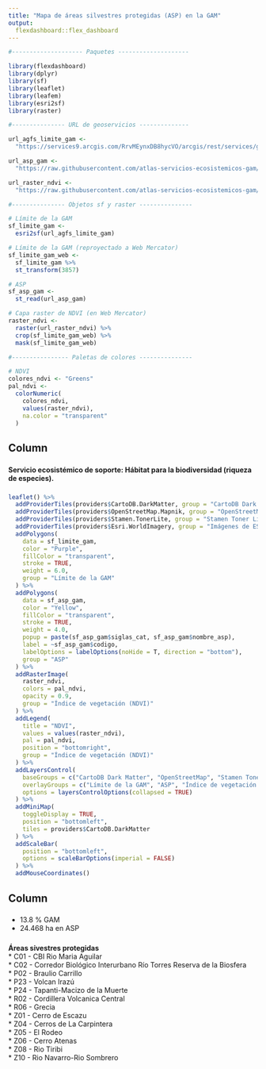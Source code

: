```yaml
---
title: "Mapa de áreas silvestres protegidas (ASP) en la GAM"
output: 
  flexdashboard::flex_dashboard
---
```


```r
#-------------------- Paquetes --------------------

library(flexdashboard)
library(dplyr)
library(sf)
library(leaflet)
library(leafem)
library(esri2sf)
library(raster)

#--------------- URL de geoservicios --------------

url_agfs_limite_gam <-
  "https://services9.arcgis.com/RrvMEynxDB8hycVO/arcgis/rest/services/gam_limite_gam/FeatureServer/0"

url_asp_gam <-
  "https://raw.githubusercontent.com/atlas-servicios-ecosistemicos-gam/datos-biodiversidad/main/gam/asp_corredores_gam.geojson"

url_raster_ndvi <-
  "https://raw.githubusercontent.com/atlas-servicios-ecosistemicos-gam/datos-calentamiento-urbano/master/gam/NDVI_GAM_WEB.TIF"

#--------------- Objetos sf y raster ---------------

# Límite de la GAM
sf_limite_gam <-
  esri2sf(url_agfs_limite_gam)

# Límite de la GAM (reproyectado a Web Mercator)
sf_limite_gam_web <- 
  sf_limite_gam %>%
  st_transform(3857)

# ASP
sf_asp_gam <- 
  st_read(url_asp_gam)

# Capa raster de NDVI (en Web Mercator)
raster_ndvi <-
  raster(url_raster_ndvi) %>%
  crop(sf_limite_gam_web) %>%
  mask(sf_limite_gam_web)

#---------------- Paletas de colores ---------------

# NDVI
colores_ndvi <- "Greens"
pal_ndvi <- 
  colorNumeric(
    colores_ndvi, 
    values(raster_ndvi),
    na.color = "transparent"
  )

```

Column {data-width=800}
-----------------------------------------------------------------------

### {data-height=15}
**Servicio ecosistémico de soporte: Hábitat para la biodiversidad (riqueza de especies).**

### 

```r

leaflet() %>%
  addProviderTiles(providers$CartoDB.DarkMatter, group = "CartoDB Dark Matter") %>%
  addProviderTiles(providers$OpenStreetMap.Mapnik, group = "OpenStreetMap") %>%
  addProviderTiles(providers$Stamen.TonerLite, group = "Stamen Toner Lite") %>%
  addProviderTiles(providers$Esri.WorldImagery, group = "Imágenes de ESRI") %>%
  addPolygons(
    data = sf_limite_gam,
    color = "Purple",
    fillColor = "transparent",
    stroke = TRUE,
    weight = 6.0,
    group = "Límite de la GAM"
  ) %>%
  addPolygons(
    data = sf_asp_gam,
    color = "Yellow",
    fillColor = "transparent",
    stroke = TRUE,
    weight = 4.0,
    popup = paste(sf_asp_gam$siglas_cat, sf_asp_gam$nombre_asp),
    label = ~sf_asp_gam$codigo,
    labelOptions = labelOptions(noHide = T, direction = "bottom"),
    group = "ASP"
  ) %>%  
  addRasterImage(
    raster_ndvi, 
    colors = pal_ndvi,
    opacity = 0.9,
    group = "Índice de vegetación (NDVI)"
  ) %>%  
  addLegend(
    title = "NDVI",
    values = values(raster_ndvi),
    pal = pal_ndvi,
    position = "bottomright",
    group = "Índice de vegetación (NDVI)"
  ) %>%      
  addLayersControl(
    baseGroups = c("CartoDB Dark Matter", "OpenStreetMap", "Stamen Toner Lite", "Imágenes de ESRI"),
    overlayGroups = c("Límite de la GAM", "ASP", "Índice de vegetación (NDVI)"),
    options = layersControlOptions(collapsed = TRUE)    
  ) %>%  
  addMiniMap(
    toggleDisplay = TRUE,
    position = "bottomleft",
    tiles = providers$CartoDB.DarkMatter
  ) %>%
  addScaleBar(
    position = "bottomleft",
    options = scaleBarOptions(imperial = FALSE)
  ) %>%
  addMouseCoordinates()

```

Column {data-width=200}
-----------------------------------------------------------------------

### {data-height=50}
* 13.8 % GAM  
* 24.468 ha en ASP

###
**Áreas sivestres protegidas**  
* C01 - CBI Rio Maria Aguilar  
* C02 - Corredor Biológico Interurbano Río Torres Reserva de la Biosfera  
* P02 - Braulio Carrillo  
* P23 - Volcan Irazú  
* P24 - Tapanti-Macizo de la Muerte  
* R02 - Cordillera Volcanica Central  
* R06 - Grecia  
* Z01 - Cerro de Escazu  
* Z04 - Cerros de La Carpintera  
* Z05 - El Rodeo  
* Z06 - Cerro Atenas  
* Z08 - Rio Tiribi  
* Z10 - Rio Navarro-Rio Sombrero
